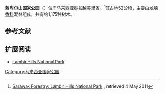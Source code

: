 '''蓝卑尔山国家公园'''（{{lang-ms|Taman Negara Bukit Lambir}}）位于[[马来西亚|马来西亚]][[砂拉越|砂拉越]][[美里省|美里省]]。<ref>[http://www.sarawakforestry.com/htm/snp-np-lambir.html Sarawak Forestry: Lambir Hills National Park] {{webarchive|url=https://web.archive.org/web/20150530045056/http://xn--www-8v1er01o.sarawakforestry.com/htm/snp-np-lambir.html |date=2015-05-30 }}, retrieved 4 May 2011</ref>其占地52公顷，主要由[[龙脑香科|龙脑香科]]混林组成，共有约1,175种树木。

== 参考文献 ==
{{reflist}}

== 扩展阅读 ==
{{refbegin}}
*[https://web.archive.org/web/20150530045056/http://xn--www-8v1er01o.sarawakforestry.com/htm/snp-np-lambir.html Lambir Hills National Park]
{{refend}}

[[Category:马来西亚国家公园|Category:马来西亚国家公园]]